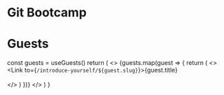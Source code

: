 # Git Bootcamp

# Guests


  const guests = useGuests()
  return (
    <>
      {guests.map(guest => {
        return (
          <>
            <Link to={`/introduce-yourself/${guest.slug}`}>{guest.title}</Link>
            <br></br>
          </>
        )
      })}
    </>
  )
}

<GuestList />
